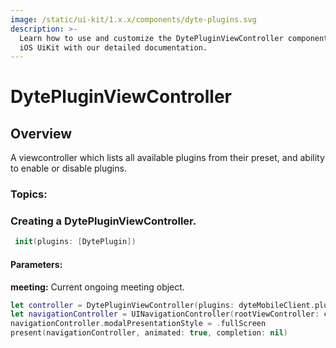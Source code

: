 ```yaml
---
image: /static/ui-kit/1.x.x/components/dyte-plugins.svg
description: >-
  Learn how to use and customize the DytePluginViewController component in Dyte's
  iOS UiKit with our detailed documentation.
---
```


# DytePluginViewController
## Overview
A viewcontroller which lists all available plugins from their preset, and ability to
enable or disable plugins.


### Topics:
### Creating a DytePluginViewController. 

```swift
 init(plugins: [DytePlugin])
```
#### Parameters:
**meeting:** Current ongoing meeting object. 



```swift
let controller = DytePluginViewController(plugins: dyteMobileClient.plugins.all)
let navigationController = UINavigationController(rootViewController: controller)
navigationController.modalPresentationStyle = .fullScreen
present(navigationController, animated: true, completion: nil)
```

<head>
  <title>iOS DytePluginViewController</title>
</head>
